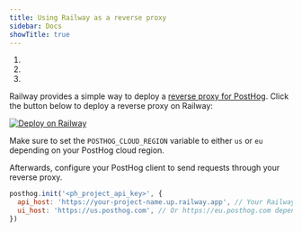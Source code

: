 ```yaml
---
title: Using Railway as a reverse proxy
sidebar: Docs
showTitle: true
---
```




<CalloutBox icon="IconWarning" title="Warning" type="fyi">

  1. <ProxyWarning />
  2. <RegionWarning />
  3. <ProxyPathNamesWarning />

</CalloutBox>

Railway provides a simple way to deploy a [reverse proxy for PostHog](https://railway.com/deploy/posthog-proxy?referralCode=FQRCYT&utm_medium=integration&utm_source=template&utm_campaign=docs-railway-proxy). Click the button below to deploy a reverse proxy on Railway:


<div className="w-fit">
    <a href="https://railway.com/deploy/posthog-proxy?referralCode=FQRCYT&utm_medium=integration&utm_source=template&utm_campaign=docs-railway-proxy">
        <img src="https://railway.com/button.svg" alt="Deploy on Railway" className="max-w-[200px] h-auto mb-4" noZoom />
    </a>
</div>


Make sure to set the `POSTHOG_CLOUD_REGION` variable to either `us` or `eu` depending on your PostHog cloud region.


Afterwards, configure your PostHog client to send requests through your reverse proxy.

```js
posthog.init('<ph_project_api_key>', {
  api_host: 'https://your-project-name.up.railway.app', // Your Railway domain
  ui_host: 'https://us.posthog.com', // Or https://eu.posthog.com depending on your cloud region.
})
```
